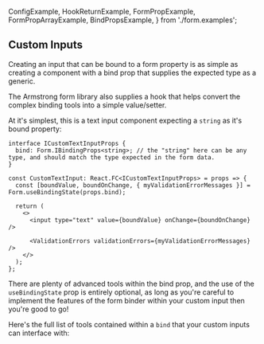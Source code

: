   ConfigExample,
  HookReturnExample,
  FormPropExample,
  FormPropArrayExample,
  BindPropsExample,
} from './form.examples';

<Meta title="Form/Form Custom Inputs" />

## <a name="custom-inputs">Custom Inputs</a>

Creating an input that can be bound to a form property is as simple as creating a component with a bind prop that supplies the expected type as a generic.

The Armstrong form library also supplies a hook that helps convert the complex binding tools into a simple value/setter.

At it's simplest, this is a text input component expecting a `string` as it's bound property:

```tsx
interface ICustomTextInputProps {
  bind: Form.IBindingProps<string>; // the "string" here can be any type, and should match the type expected in the form data.
}

const CustomTextInput: React.FC<ICustomTextInputProps> = props => {
  const [boundValue, boundOnChange, { myValidationErrorMessages }] = Form.useBindingState(props.bind);

  return (
    <>
      <input type="text" value={boundValue} onChange={boundOnChange} />

      <ValidationErrors validationErrors={myValidationErrorMessages} />
    </>
  );
};
```

There are plenty of advanced tools within the bind prop, and the use of the `useBindingState` prop is entirely optional, as long as you're careful to implement the features of the form binder within your custom input then you're good to go!

Here's the full list of tools contained within a `bind` that your custom inputs can interface with:

<ArgsTable of={BindPropsExample} />
